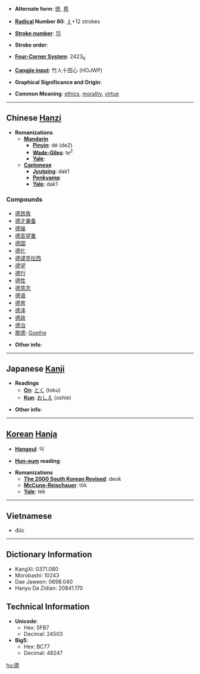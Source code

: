 * '''Alternate form''': [[徳]], [[惪]]

* '''[[Wiktionary:Chinese radical index| Radical]] Number 60''': [[Wiktionary:Chinese radical index 彳|彳]]+12 strokes

* '''[[Wiktionary:Chinese total strokes index|Stroke number]]''': [[Wiktionary:Chinese total strokes index 15|15]]

* '''Stroke order''': 

* '''[[Wiktionary:Chinese four corner index|Four-Corner System]]''': 2423<sub>6</sub>

* '''[[Wiktionary:Chinese Cangjie index|Cangjie input]]''': 竹人十田心 (HOJWP)

* '''Graphical Significance and Origin''': 

* '''Common Meaning''': [[ethics]], [[morality]], [[virtue]]

----

== Chinese [[Hanzi]] ==

* '''Romanizations'''
** '''[[Mandarin]]'''
*** '''[[Pinyin]]''': dé (de2)
*** '''[[Wade-Giles]]''': te<sup>2</sup>
*** '''[[Yale]]''': 
** '''[[Cantonese]]'''
*** '''[[Jyutping]]''': dak1
*** '''[[Penkyamp]]''': 
*** '''[[Yale]]''': dak1

===Compounds===
*[[德昂族]]
*[[德才兼备]]
*[[德操]]
*[[德高望重]]
*[[德国]]
*[[德化]]
*[[德谟克拉西]]
*[[德望]]
*[[德行]]
*[[德性]]
*[[德意志]]
*[[德语]]
*[[德育]]
*[[德泽]]
*[[德政]]
*[[德治]]
*[[歌德]]: [[Goethe]]

* '''Other info''': 

----

== Japanese [[Kanji]] ==

* '''Readings'''
** '''[[On]]''': [[とく]] (toku)
** '''[[Kun]]''': [[おしえ]] (oshie)

* '''Other info''': 

----

== [[Korean]] [[Hanja]] ==

* '''[[Hangeul]]''': 덕

* '''[[Hun-eum]] reading''': 

* '''Romanizations'''
** '''[[The 2000 South Korean Revised Romanization|The 2000 South Korean Revised]]''': deok
** '''[[McCune-Reischauer]]''': tŏk
** '''[[Yale]]''': tek

----

==Vietnamese==
*đức

----

== Dictionary Information ==

* KangXi: 0371.080
* Morobashi: 10243
* Dae Jaweon: 0698.040
* Hanyu Da Zidian: 20841.170

== Technical Information ==

* '''Unicode''':
** Hex: 5FB7
** Decimal: 24503
* '''Big5''':
** Hex: BC77
** Decimal: 48247

[[hu:德]]